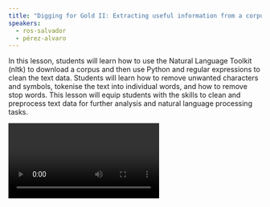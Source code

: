 ```yaml
---
title: "Digging for Gold II: Extracting useful information from a corpus pt1 - Cleaning"
speakers:
  - ros-salvador
  - pérez-alvaro
---
```

In this lesson, students will learn how to use the Natural Language Toolkit (nltk) to download a corpus and then use Python and regular expressions to clean the text data. Students will learn how to remove unwanted characters and symbols, tokenise the text into individual words, and how to remove stop words.
This lesson will equip students with the skills to clean and preprocess text data for further analysis and natural language processing tasks.

<Video provider="youtube" id="CcFZekFJpE8">
  Digging for Gold II: Extracting useful information from a corpus pt1 - Cleaning
</Video>

<Speakers>
  <Speaker speaker="ros-salvador" />

  <Speaker speaker="pérez-alvaro" />
</Speakers>

